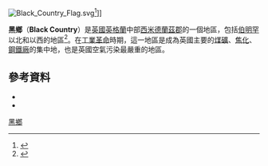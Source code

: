 {{expand|time=2016-02-27T17:09:24+00:00}}
[[File:Black_Country_Flag.svg|thumb]]<ref>{{Cite web|url = http://www.bclm.co.uk/news/black-country-flag-design--officially-registered/1.htm#.VVItBZOfb7A|title = Black Country Flag Design – Officially Registered|date = 14 July 2012|accessdate = 12 May 2015|website = Black Country Museum|publisher = |last = |first = }}</ref>]]
{{Coord|52|32|N|2|2|W|display=title}}

'''黑鄉'''（'''Black Country'''）是[[英國|英國]][[英格蘭|英格蘭]]中部[[西米德蘭茲郡|西米德蘭茲郡]]的一個地區，包括[[伯明罕|伯明罕]]以北和以西的地區<ref>{{cite web |url=http://www.blackcountrysociety.co.uk/about/ |title=What or where is the Black Country? |publisher=Blackcountrysociety.co.uk |date= |accessdate=13 January 2012 |archive-url=https://web.archive.org/web/20120117212241/http://www.blackcountrysociety.co.uk/about/ |archive-date=2012-01-17 |dead-url=yes }}</ref>。在[[工業革命|工業革命]]時期，這一地區是成為英國主要的[[煤礦|煤礦]]、[[焦化|焦化]]、[[鋼鐵|鋼鐵廠]]的集中地，也是英國空氣污染最嚴重的地區。
==參考資料==
{{Reflist}}
* {{Citation |last=Dudley |first=Dudd |year=1854| origyear=1665 |editor-first=John N. |editor-last=Bagnall |title=Dud Dudley's Metallum Martis: or, Iron made with pit-coale, sea-coale, &c: and with the same fuell to melt and fine imperfect mettals, and refine perfect mettals |edition=reprint |location=London |url=https://archive.org/details/duddudleysmetta01dudlgoog}}
* {{Citation|last=Clark |first=Urszula |year=2013 |title=Language and Identity in Englishes |publisher=Routledge  |isbn=9781135904807 |pages=92–94, [http://books.google.com/books?id=PL4e7fdhE-AC&lpg=PA140&pg=PA140#v=onepage&q&f=false 140] }}

[[Category:黑鄉|]]
